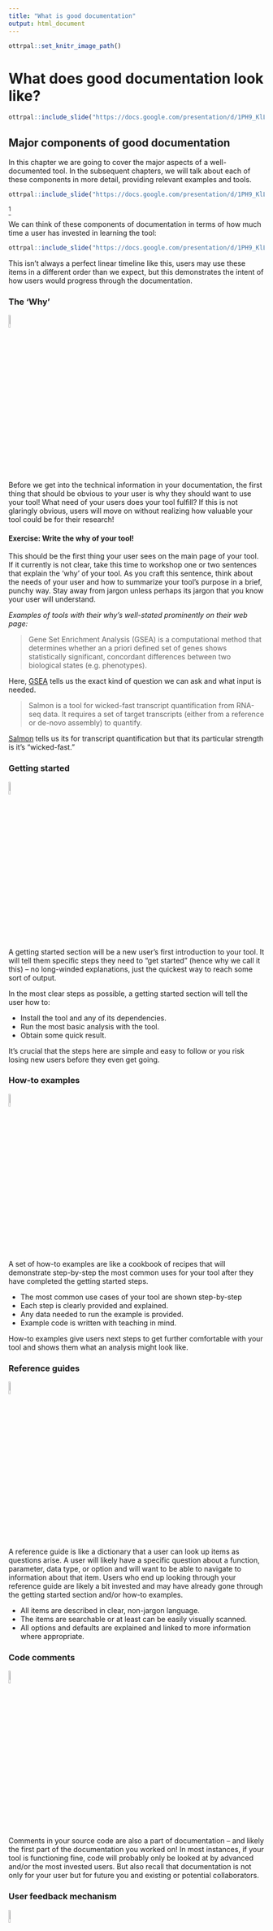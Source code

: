 ```yaml
---
title: "What is good documentation"
output: html_document
---
```


```r
ottrpal::set_knitr_image_path()
```

# What does good documentation look like?

```r
ottrpal::include_slide("https://docs.google.com/presentation/d/1PH9_KlLVggYpNJI0fgvcIcft2vDtGA_mlCqKFA8gnAg/edit#slide=id.gd422c5de97_0_30")
```

## Major components of good documentation

In this chapter we are going to cover the major aspects of a well-documented tool. In the subsequent chapters, we will talk about each of these components in more detail, providing relevant examples and tools.

```r
ottrpal::include_slide("https://docs.google.com/presentation/d/1PH9_KlLVggYpNJI0fgvcIcft2vDtGA_mlCqKFA8gnAg/edit#slide=id.gcd0e3791ab_0_23")
```

^[For all cartoons:     
Avataars by https://getavataaars.com/.   
Icons by https://thenounproject.com/ License CC BY-NC-ND 2.0.     
Emojis by OpenMoji License: CC BY-SA 4.0.]

We can think of these components of documentation in terms of how much time a user has invested in learning the tool:

```r
ottrpal::include_slide("https://docs.google.com/presentation/d/1PH9_KlLVggYpNJI0fgvcIcft2vDtGA_mlCqKFA8gnAg/edit#slide=id.gcdcbd8d802_0_26")
```

This isn't always a perfect linear timeline like this, users may use these items in a different order than we expect, but this demonstrates the intent of how users would progress through the documentation.

### The 'Why'
<img src="resources/images/why.png" width="8%">

Before we get into the technical information in your documentation, the first thing that should be obvious to your user is why they should want to use your tool!
What need of your users does your tool fulfill?
If this is not glaringly obvious, users will move on without realizing how valuable your tool could be for their research!

#### Exercise: Write the why of your tool!

This should be the first thing your user sees on the main page of your tool. If it currently is not clear, take this time to workshop one or two sentences that explain the 'why' of your tool. As you craft this sentence, think about the needs of your user and how to summarize your tool's purpose in a brief, punchy way. Stay away from jargon unless perhaps its jargon that you know your user will understand.

_Examples of tools with their why's well-stated prominently on their web page:_

> Gene Set Enrichment Analysis (GSEA) is a computational method that determines whether an a priori defined set of genes shows statistically significant, concordant differences between two biological states (e.g. phenotypes).

Here, [GSEA](http://www.gsea-msigdb.org/gsea/index.jsp) tells us the exact kind of question we can ask and what input is needed.

> Salmon is a tool for wicked-fast transcript quantification from RNA-seq data. It requires a set of target transcripts (either from a reference or de-novo assembly) to quantify.

[Salmon](https://salmon.readthedocs.io/en/latest/salmon.html#using-salmon) tells us its for transcript quantification but that its particular strength is it's "wicked-fast."

### Getting started
<img src="resources/images/getting-started.png" width="8%">

A getting started section will be a new user's first introduction to your tool.
It will tell them specific steps they need to "get started" (hence why we call it this) -- no long-winded explanations, just the quickest way to reach some sort of output.

In the most clear steps as possible, a getting started section will tell the user how to:     

- Install the tool and any of its dependencies.     
- Run the most basic analysis with the tool.  
- Obtain some quick result.  

It's crucial that the steps here are simple and easy to follow or you risk losing new users before they even get going.

### How-to examples
<img src="resources/images/how-to.png" width="8%">

A set of how-to examples are like a cookbook of recipes that will demonstrate step-by-step the most common uses for your tool after they have completed the getting started steps.

- The most common use cases of your tool are shown step-by-step
- Each step is clearly provided and explained.   
- Any data needed to run the example is provided.  
- Example code is written with teaching in mind.

How-to examples give users next steps to get further comfortable with your tool and shows them what an analysis might look like.

### Reference guides
<img src="resources/images/ref-guide.png" width="8%">

A reference guide is like a dictionary that a user can look up items as questions arise.
A user will likely have a specific question about a function, parameter, data type, or option and will want to be able to navigate to information about that item.
Users who end up looking through your reference guide are likely a bit invested and may have already gone through the getting started section and/or how-to examples.

- All items are described in clear, non-jargon language.
- The items are searchable or at least can be easily visually scanned.    
- All options and defaults are explained and linked to more information where appropriate.  

### Code comments
<img src="resources/images/comment.png" width="8%">

Comments in your source code are also a part of documentation -- and likely the first part of the documentation you worked on!
In most instances, if your tool is functioning fine, code will probably only be looked at by advanced and/or the most invested users.
But also recall that documentation is not only for your user but for future you and existing or potential collaborators.

### User feedback mechanism
<img src="resources/images/user-feedback.png" width="8%">

Try as you might, you will not be able to predict every scenario that a user may engage with your tool.
Your user may encounter errors or quirks that you did not foresee but that would be helpful for you to know about.
Your documentation should direct your users where they should send any comments or concerns.
You should also make sure that this feedback method is something you can check up on and respond to regularly.
We'll also discuss how to conduct usability research to get the most informative feedback on your tool.

## The documentation templates for this course

We encourage you to create these pieces of documentation we will further discuss in the rest of this course!
We have template documentation you can use to use as a starting point.

_Still in progress: If you are creating documentation to accompany a package you are submitting to Bioconductor or Galaxy we are working on constructing specific templates and recommendations for those instances._

### Well-documented checklist

[This document is a checklist](https://github.com/jhudsl/template-documentation/blob/master/docs/well_documented_checklist.md) that summarizes the major aspects that should be included in a tools' documentation.
We recommend using it to evaluate the documentation for an existing tool and identify any gaps you may need to address, or as a to-do list for creating new documentation that you can check off as you follow along with this course.

For more inspiration, here are more articles about good documentation:

- [Benefits of Software Documentation - SDLC Best Practices](https://systemsplusgroup.blogspot.com/2014/05/benefits-of-software-documentation-sdlc.html)
- [5 Examples of What Great Documentation Looks Like for Developers](https://codeburst.io/5-examples-of-what-great-documentation-looks-like-for-developers-162bdec11020)
- [Software Documentation Types and Best Practices](https://blog.prototypr.io/software-documentation-types-and-best-practices-1726ca595c7f)

## Exercise: setting up our templates for your own use

There are two options we suggest for creating documentation as you follow along with this course.

**Option 1)** Use these template markdowns essentially as they are (after you fill them in) and add them to an existing repository.   
     _Pros_: Is easier and quicker.   
     _Cons_: Is not as user-friendly as option 2.   
  
**Option 2)** Clone a repository with these templates and set up a MkDocs github pages site. Slightly more work, but a very nice end result; [see demo here](https://jhudatascience.org/template-documentation/).    
     _Pros_: This format of documentation sites are easy to navigate and likely familiar to your user.     
     _Cons_: Will require you to use `mkdocs` package to get this set up.   

### Steps for Option 1) Adding completed template markdowns to an existing GitHub repository

- [Download the folder of templates using this link](https://github.com/jhudsl/template-documentation/tree/master/).
- Complete each markdown template, filling in the blanks as you go along with the course.
- File a pull request to your repository to add these files.
- (Optional but encouraged) [Publish your repository to Github Pages](https://guides.github.com/features/pages/).  

Here's what's in that folder:  
```
templates/
├── well_documented_checklist.md
├── getting_started_template.md
├── how_to_examples.md
├── reference_guide_template.md
├── bioconductor-guides/
│   ├── bioconductor_example_script.R
│   ├── bioconductor_vignette_template.Rmd
│   └── README.md
└── galaxy-guides/
```

### Steps for Option 2) Creating a MkDocs site with Github pages

- Go to our [template documentation repository](https://github.com/jhudsl/template-documentation).
- Click `Use this Template` to get started.
- Name your repository something that relates to your tool.  

_On your computer's command line_:

- [`git clone` your new repository](https://docs.github.com/en/github/creating-cloning-and-archiving-repositories/cloning-a-repository) you made from our template.   
- Navigate to your the root of your local version of this repository.   
- [Install mkdocs following their instructions](https://www.mkdocs.org/#installation).  
- Run `mkdocs serve` to see a preview of your docs.   
- Edit the template pages we've provided in the `docs/` folder.  
- As you make changes you can run `mkdocs build` and then `mkdocs serve` to see a preview.  
- When you are ready to publish your documentation to its own website, run [`mkdocs gh-deploy`](https://www.mkdocs.org/user-guide/deploying-your-docs/), it will return the web address of your new site
- Go to that address and bask in the success of your newly made documentation!  

Now that we have a basic structure and plan for our documentation, let's discuss each each section of this documentation in more detail!
